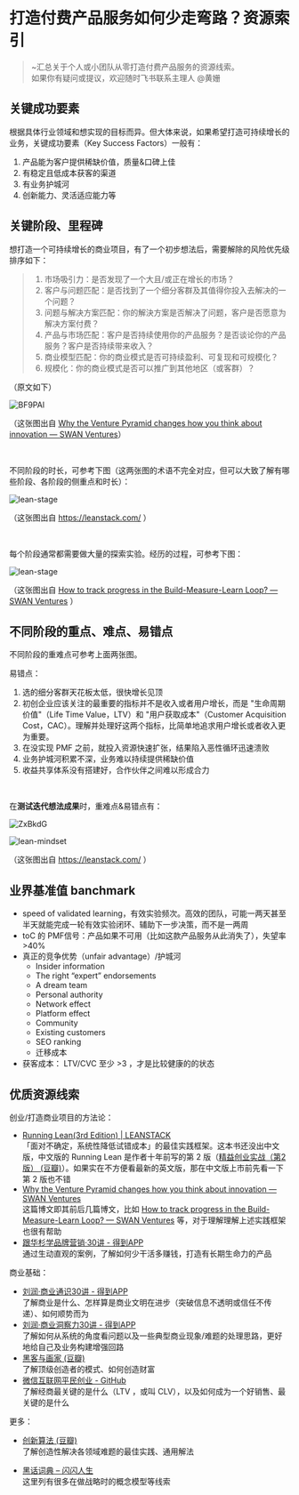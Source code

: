 # 打造付费产品服务如何少走弯路？资源索引

> ~汇总关于个人或小团队从零打造付费产品服务的资源线索。<br />如果你有疑问或提议，欢迎随时飞书联系主理人 @黄姗

## 关键成功要素

根据具体行业领域和想实现的目标而异。但大体来说，如果希望打造可持续增长的业务，关键成功要素（Key Success Factors）一般有：

1. 产品能为客户提供稀缺价值，质量&口碑上佳
2. 有稳定且低成本获客的渠道
3. 有业务护城河
4. 创新能力、灵活适应能力等


## 关键阶段、里程碑

想打造一个可持续增长的商业项目，有了一个初步想法后，需要解除的风险优先级排序如下：

> 1. 市场吸引力：是否发现了一个大且/或正在增长的市场？
> 2. 客户与问题匹配：是否找到了一个细分客群及其值得你投入去解决的一个问题？
> 3. 问题与解决方案匹配：你的解決方案是否解决了问题，客户是否愿意为解决方案付费？
> 4. 产品与市场匹配：客户是否持续使用你的产品服务？是否谈论你的产品服务？客户是否持续带来收入？
> 5. 商业模型匹配：你的商业模式是否可持续盈利、可复现和可规模化？
> 6. 规模化：你的商业模式是否可以推广到其他地区（或客群）？

（原文如下）

![BF9PAl](https://cdn.sunnyhuang.net/share/BF9PAl.jpg/webp ':size=700')

（这张图出自 [Why the Venture Pyramid changes how you think about innovation — SWAN Ventures](https://www.swan.ventures/blog/2017/8/22/venture-pyramid)）


<br />

不同阶段的时长，可参考下图（这两张图的术语不完全对应，但可以大致了解有哪些阶段、各阶段的侧重点和时长）：

![lean-stage](https://cdn.sunnyhuang.net/share/lean-stage.jpg)

（这张图出自 https://leanstack.com/ ）


<br />

每个阶段通常都需要做大量的探索实验。经历的过程，可参考下图：

![lean-stage](https://cdn.sunnyhuang.net/clipping/venture%20pyramid2.jpg)

（这张图出自 [How to track progress in the Build-Measure-Learn Loop? — SWAN Ventures](https://www.swan.ventures/blog/2017/8/31/how-to-track-progress-in-the-build-measure-learn-loop) ）



## 不同阶段的重点、难点、易错点



不同阶段的重难点可参考上面两张图。



易错点：

1. 选的细分客群天花板太低，很快增长见顶
1. 初创企业应该关注的最重要的指标并不是收入或者用户增长，而是 "生命周期价值"（Life Time Value，LTV）和 "用户获取成本"（Customer Acquisition Cost，CAC）。理解并处理好这两个指标，比简单地追求用户增长或者收入更为重要。
1. 在没实现 PMF 之前，就投入资源快速扩张，结果陷入恶性循环迅速溃败
4. 业务护城河积累不深，业务难以持续提供稀缺价值
3. 收益共享体系没有搭建好，合作伙伴之间难以形成合力

<br />

在**测试迭代想法成果**时，重难点&易错点有：

![ZxBkdG](https://cdn.sunnyhuang.net/share/SCR-20230301-nrw.png ':size=700')


![lean-mindset](https://cdn.sunnyhuang.net/share/lean-mindset.jpg/webp ':size=500')

（这张图出自 https://leanstack.com/ ）

## 业界基准值 banchmark

- speed of validated learning，有效实验频次。高效的团队，可能一两天甚至半天就能完成一轮有效实验闭环、辅助下一步决策，而不是一两周
- toC 的 PMF信号：产品如果不可用（比如这款产品服务从此消失了），失望率>40%
- 真正的竞争优势（unfair advantage）/护城河
    - Insider information
    - The right “expert” endorsements
    - A dream team
    - Personal authority
    - Network effect
    - Platform effect
    - Community
    - Existing customers
    - SEO ranking
    - 迁移成本
- 获客成本： LTV/CVC 至少 >3 ，才是比较健康的的状态



## 优质资源线索

创业/打造商业项目的方法论：

- [Running Lean(3rd Edition) | LEANSTACK](https://leanstack.com/books/runninglean) <br />「面对不确定，系统性降低试错成本」的最佳实践框架。这本书还没出中文版，中文版的 Running Lean 是作者十年前写的第 2 版（[精益创业实战（第2版） (豆瓣)](https://book.douban.com/subject/20505765/)）。如果实在不方便看最新的英文版，那在中文版上市前先看一下第 2 版也不错 
- [Why the Venture Pyramid changes how you think about innovation — SWAN Ventures](https://www.swan.ventures/blog/2017/8/22/venture-pyramid) <br />
这篇博文即其前后几篇博文，比如 [How to track progress in the Build-Measure-Learn Loop? — SWAN Ventures](https://www.swan.ventures/blog/2017/8/31/how-to-track-progress-in-the-build-measure-learn-loop) 等，对于理解理解上述实践框架也很有帮助
- [跟华杉学品牌营销·30讲 - 得到APP](https://www.dedao.cn/course/detail?id=NPLjb1BvMZlX8BPFl2Vzgenm2r78Ak) <br /> 通过生动直观的案例，了解如何少干活多赚钱，打造有长期生命力的产品


商业基础：

- [刘润·商业通识30讲 - 得到APP](https://www.dedao.cn/course/detail?id=nb9L2q1e3OxKBPNsZZJrgN8P0Rwo6B) <br />了解商业是什么、怎样算是商业文明在进步（突破信息不透明或信任不传递）、如何顺势而为
- [刘润·商业洞察力30讲 - 得到APP](https://www.dedao.cn/course/detail?id=v12pOMZN7mbJwgMs2pJDrjxdYaGkoE) <br />了解如何从系统的角度看问题以及一些典型商业现象/难题的处理思路，更好地给自己及业务构建增强回路
- [黑客与画家 (豆瓣)](https://book.douban.com/subject/6021440/)<br />了解顶级创造者的模式、如何创造财富
- [微信互联网平民创业 - GitHub](https://github.com/xiaolai/everyones-guide-for-starting-up-on-wechat-network)<br />了解经商最关键的是什么（LTV ，或叫 CLV），以及如何成为一个好销售、最关键的是什么




更多：

- [创新算法 (豆瓣)](https://book.douban.com/subject/3354596/) <br />了解创造性解决各领域难题的最佳实践、通用解法

- [黑话词典 – 闪闪人生](/glossary) <br />
这里列有很多在做战略时的概念模型等线索